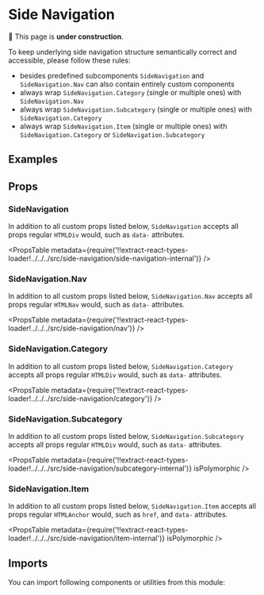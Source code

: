 



# Side Navigation

🚧 This page is **under construction**.

To keep underlying side navigation structure semantically correct and accessible, please follow these rules:

- besides predefined subcomponents `SideNavigation` and `SideNavigation.Nav` can also contain entirely custom components
- always wrap `SideNavigation.Category` (single or multiple ones) with `SideNavigation.Nav`
- always wrap `SideNavigation.Subcategory` (single or multiple ones) with `SideNavigation.Category`
- always wrap `SideNavigation.Item` (single or multiple ones) with `SideNavigation.Category` or `SideNavigation.Subcategory`

## Examples

<Example title="Basic Usage" path="side-navigation/basic-usage">
  <BasicUsage />
</Example>

<Example title="Advanced Usage" path="side-navigation/advanced-usage">
  <AdvancedUsage />
</Example>

## Props

### SideNavigation

In addition to all custom props listed below, `SideNavigation` accepts all props regular `HTMLDiv` would, such as `data-` attributes.

<PropsTable
  metadata={require('!!extract-react-types-loader!../../../src/side-navigation/side-navigation-internal')}
/>

### SideNavigation.Nav

In addition to all custom props listed below, `SideNavigation.Nav` accepts all props regular `HTMLNav` would, such as `data-` attributes.

<PropsTable
  metadata={require('!!extract-react-types-loader!../../../src/side-navigation/nav')}
/>

### SideNavigation.Category

In addition to all custom props listed below, `SideNavigation.Category` accepts all props regular `HTMLDiv` would, such as `data-` attributes.

<PropsTable
  metadata={require('!!extract-react-types-loader!../../../src/side-navigation/category')}
/>

### SideNavigation.Subcategory

In addition to all custom props listed below, `SideNavigation.Subcategory` accepts all props regular `HTMLDiv` would, such as `data-` attributes.

<PropsTable
  metadata={require('!!extract-react-types-loader!../../../src/side-navigation/subcategory-internal')}
  isPolymorphic
/>

### SideNavigation.Item

In addition to all custom props listed below, `SideNavigation.Item` accepts all props regular `HTMLAnchor` would, such as `href`, and `data-` attributes.

<PropsTable
  metadata={require('!!extract-react-types-loader!../../../src/side-navigation/item-internal')}
  isPolymorphic
/>

## Imports

You can import following components or utilities from this module:

<Imports
  module={SideNavigationExports}
  path="@datacamp/waffles/side-navigation"
/>
